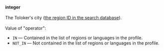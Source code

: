 **integer**<br/><br/>The Toloker's city ([the region ID in the search database](/docs-new/api/regions)).<br/><br/>Value of "operator":

- `IN` — Contained in the list of regions or languages in the profile.
- `NOT_IN` — Not contained in the list of regions or languages in the profile.